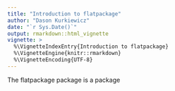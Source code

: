 ```yaml
---
title: "Introduction to flatpackage"
author: "Dason Kurkiewicz"
date: "`r Sys.Date()`"
output: rmarkdown::html_vignette
vignette: >
  %\VignetteIndexEntry{Introduction to flatpackage}
  %\VignetteEngine{knitr::rmarkdown}
  %\VignetteEncoding{UTF-8}
---
```



The flatpackage package is a package


